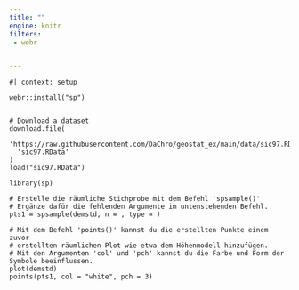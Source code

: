 ```yaml
---
title: ""
engine: knitr
filters:
 - webr


---
```



```webr-r

#| context: setup

webr::install("sp")


# Download a dataset
download.file(
  'https://raw.githubusercontent.com/DaChro/geostat_ex/main/data/sic97.RData',
  'sic97.RData'
)
load("sic97.RData")

```


```webr-r
library(sp)

# Erstelle die räumliche Stichprobe mit dem Befehl 'spsample()'
# Ergänze dafür die fehlenden Argumente im untenstehenden Befehl.
pts1 = spsample(demstd, n = , type = )

# Mit dem Befehl 'points()' kannst du die erstellten Punkte einem zuvor 
# erstellten räumlichen Plot wie etwa dem Höhenmodell hinzufügen.
# Mit den Argumenten 'col' und 'pch' kannst du die Farbe und Form der Symbole beeinflussen.
plot(demstd)
points(pts1, col = "white", pch = 3)


```



